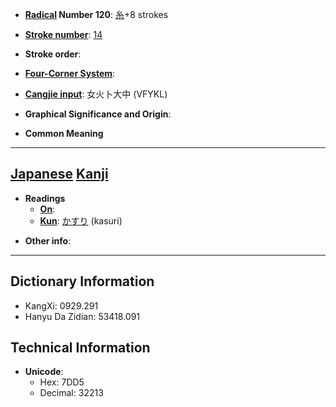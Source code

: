 * '''[[Wiktionary:Chinese radical index| Radical]] Number 120''': [[Wiktionary:Chinese radical index 糸|糸]]+8 strokes

* '''[[Wiktionary:Chinese total strokes index|Stroke number]]''': [[Wiktionary:Chinese total strokes index 14|14]]

* '''Stroke order''': 

* '''[[Wiktionary:Chinese four corner index|Four-Corner System]]''': 

* '''[[Wiktionary:Chinese Cangjie index|Cangjie input]]''': 女火卜大中 (VFYKL)

* '''Graphical Significance and Origin''': 

* '''Common Meaning'''

----

== [[Japanese]] [[Kanji]] ==

* '''Readings'''
** '''[[On]]''': 
** '''[[Kun]]''': [[かすり]] (kasuri)

* '''Other info''':  

----

== Dictionary Information ==

* KangXi: 0929.291
* Hanyu Da Zidian: 53418.091

== Technical Information ==

* '''Unicode''':
** Hex: 7DD5
** Decimal: 32213
